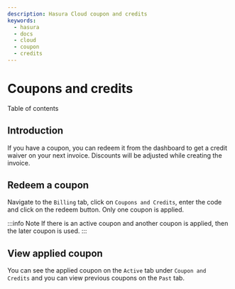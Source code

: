 ```yaml
---
description: Hasura Cloud coupon and credits
keywords:
  - hasura
  - docs
  - cloud
  - coupon
  - credits
---
```



# Coupons and credits

<CustomTOCListHead>Table of contents</CustomTOCListHead>
<TOCInline toc={toc} />

## Introduction

If you have a coupon, you can redeem it from the dashboard to get a
credit waiver on your next invoice. Discounts will be adjusted while
creating the invoice.

## Redeem a coupon

Navigate to the `Billing` tab, click on `Coupons and Credits`, enter the
code and click on the redeem button. Only one coupon is applied.

:::info Note
If there is an active coupon and another coupon is applied, then the
later coupon is used.
:::

<Thumbnail
  src="/img/graphql/cloud/billing/coupon_redemption.png"
  alt="Coupons and Credits"
/>

<Thumbnail
  src="/img/graphql/cloud/billing/applied_coupon.png"
  alt="Applied coupon"
/>

## View applied coupon

You can see the applied coupon on the `Active` tab under
`Coupon and Credits` and you can view previous coupons on the `Past`
tab.
